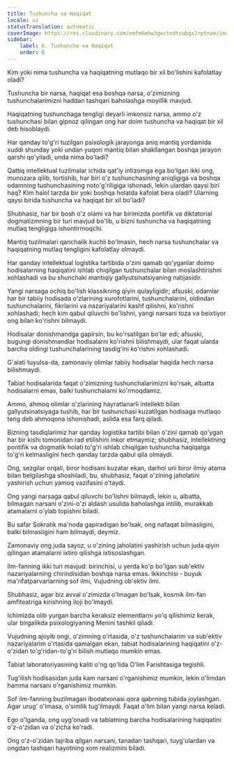 ```yaml
---
title: Tushuncha va Haqiqat
locale: uz
statusTranslation: automatic
coverImage: https://res.cloudinary.com/xmfm6mhw3gwctndtcubgx2rptnae/image/upload/v1741354419/small_cover_la_gran_rebelion_28716e29d2.webp
sidebar:
    label: 6. Tushuncha va Haqiqat
    order: 6
---
```

Kim yoki nima tushuncha va haqiqatning mutlaqo bir xil bo'lishini kafolatlay oladi?

Tushuncha bir narsa, haqiqat esa boshqa narsa, o'zimizning tushunchalarimizni haddan tashqari baholashga moyillik mavjud.

Haqiqatning tushunchaga tengligi deyarli imkonsiz narsa, ammo o'z tushunchasi bilan gipnoz qilingan ong har doim tushuncha va haqiqat bir xil deb hisoblaydi.

Har qanday to'g'ri tuzilgan psixologik jarayonga aniq mantiq yordamida xuddi shunday yoki undan yuqori mantiq bilan shakllangan boshqa jarayon qarshi qo'yiladi, unda nima bo'ladi?

Qattiq intellektual tuzilmalar ichida qat'iy intizomga ega bo'lgan ikki ong, munozara qilib, tortishib, har biri o'z tushunchasining aniqligiga va boshqa odamning tushunchasining noto'g'riligiga ishonadi, lekin ulardan qaysi biri haq? Kim halol tarzda bir yoki boshqa holatda kafolat bera oladi? Ularning qaysi birida tushuncha va haqiqat bir xil bo'ladi?

Shubhasiz, har bir bosh o'z olami va har birimizda pontifik va diktatorial dogmatizmning bir turi mavjud bo'lib, u bizni tushuncha va haqiqatning mutlaq tengligiga ishontirmoqchi.

Mantiq tuzilmalari qanchalik kuchli bo'lmasin, hech narsa tushunchalar va haqiqatning mutlaq tengligini kafolatlay olmaydi.

Har qanday intellektual logistika tartibida o'zini qamab qo'yganlar doimo hodisalarning haqiqatini ishlab chiqilgan tushunchalar bilan moslashtirishni xohlashadi va bu shunchaki mantiqiy gallyutsinatsiyaning natijasidir.

Yangi narsaga ochiq bo'lish klassikning qiyin qulayligidir; afsuski, odamlar har bir tabiiy hodisada o'zlarining xurofotlarini, tushunchalarini, oldindan tushunchalarini, fikrlarini va nazariyalarini kashf qilishni, ko'rishni xohlashadi; hech kim qabul qiluvchi bo'lishni, yangi narsani toza va beixtiyor ong bilan ko'rishni bilmaydi.

Hodisalar donishmandga gapirsin, bu ko'rsatilgan bo'lar edi; afsuski, bugungi donishmandlar hodisalarni ko'rishni bilishmaydi, ular faqat ularda barcha oldingi tushunchalarining tasdig'ini ko'rishni xohlashadi.

G'alati tuyulsa-da, zamonaviy olimlar tabiiy hodisalar haqida hech narsa bilishmaydi.

Tabiat hodisalarida faqat o'zimizning tushunchalarimizni ko'rsak, albatta hodisalarni emas, balki tushunchalarni ko'rmoqdamiz.

Ammo, ahmoq olimlar o'zlarining hayratlanarli intellekti bilan gallyutsinatsiyaga tushib, har bir tushunchasi kuzatilgan hodisaga mutlaqo teng deb ahmoqona ishonishadi, aslida esa farq qiladi.

Bizning tasdiqlarimiz har qanday logistika tartibi bilan o'zini qamab qo'ygan har bir kishi tomonidan rad etilishini inkor etmaymiz; shubhasiz, intellektning pontifik va dogmatik holati to'g'ri ishlab chiqilgan tushuncha haqiqatga to'g'ri kelmasligini hech qanday tarzda qabul qila olmaydi.

Ong, sezgilar orqali, biror hodisani kuzatar ekan, darhol uni biror ilmiy atama bilan belgilashga shoshiladi, bu, shubhasiz, faqat o'zining jaholatini yashirish uchun yamoq vazifasini o'taydi.

Ong yangi narsaga qabul qiluvchi bo'lishni bilmaydi, lekin u, albatta, bilmagan narsani o'zini-o'zi aldash usulida baholashga intilib, murakkab atamalarni o'ylab topishni biladi.

Bu safar Sokratik ma'noda gapiradigan bo'lsak, ong nafaqat bilmasligini, balki bilmasligini ham bilmaydi, deymiz.

Zamonaviy ong juda sayoz, u o'zining jaholatini yashirish uchun juda qiyin qilingan atamalarni ixtiro qilishga ixtisoslashgan.

Ilm-fanning ikki turi mavjud: birinchisi, u yerda ko'p bo'lgan sub'ektiv nazariyalarning chirindisidan boshqa narsa emas. Ikkinchisi - buyuk ma'rifatparvarlarning sof ilmi, Vujudning ob'ektiv ilmi.

Shubhasiz, agar biz avval o'zimizda o'lmagan bo'lsak, kosmik ilm-fan amfiteatriga kirishning iloji bo'lmaydi.

Ichimizda olib yurgan barcha keraksiz elementlarni yo'q qilishimiz kerak, ular birgalikda psixologiyaning Menini tashkil qiladi.

Vujudning ajoyib ongi, o'zimning o'rtasida, o'z tushunchalarim va sub'ektiv nazariyalarim o'rtasida qamalgan ekan, tabiat hodisalarining haqiqatini o'z-o'zidan to'g'ridan-to'g'ri bilish mutlaqo mumkin emas.

Tabiat laboratoriyasining kaliti o'ng qo'lida O'lim Farishtasiga tegishli.

Tug'ilish hodisasidan juda kam narsani o'rganishimiz mumkin, lekin o'limdan hamma narsani o'rganishimiz mumkin.

Sof ilm-fanning buzilmagan ibodatxonasi qora qabrning tubida joylashgan. Agar urug' o'lmasa, o'simlik tug'ilmaydi. Faqat o'lim bilan yangi narsa keladi.

Ego o'lganda, ong uyg'onadi va tabiatning barcha hodisalarining haqiqatini o'z-o'zidan va o'zicha ko'radi.

Ong o'z-o'zidan tajriba qilgan narsani, tanadan tashqari, tuyg'ulardan va ongdan tashqari hayotning xom realizmini biladi.

